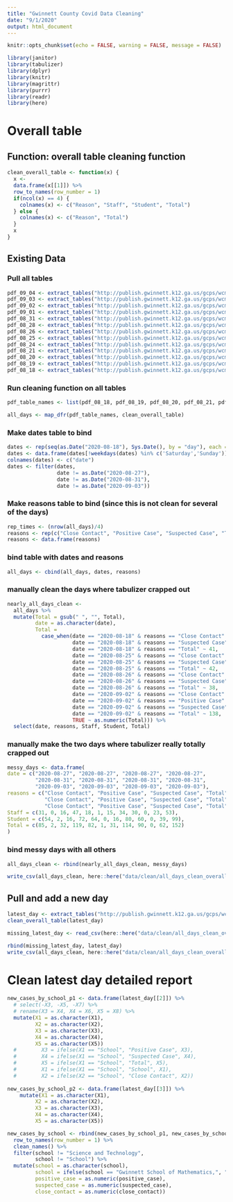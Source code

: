```yaml
---
title: "Gwinnett County Covid Data Cleaning"
date: "9/1/2020"
output: html_document
---
```


```r
knitr::opts_chunk$set(echo = FALSE, warning = FALSE, message = FALSE)
```

```r
library(janitor)
library(tabulizer)
library(dplyr)
library(knitr)
library(magrittr)
library(purrr)
library(readr)
library(here)
```

# Overall table

## Function: overall table cleaning function 
```r
clean_overall_table <- function(x) {
  x <-
  data.frame(x[[1]]) %>% 
  row_to_names(row_number = 1)
  if(ncol(x) == 4) {
    colnames(x) <- c("Reason", "Staff", "Student", "Total")
  } else {
    colnames(x) <- c("Reason", "Total")
  }
  x
}
```

## Existing Data

### Pull all tables
```r
pdf_09_04 <- extract_tables("http://publish.gwinnett.k12.ga.us/gcps/wcm/connect/2d402f08-522f-4cc9-83f2-535726422841/9.4.2020-Local-School-COVID-19-Reporting-Daily-Report.pdf?MOD=AJPERES")
pdf_09_03 <- extract_tables("http://publish.gwinnett.k12.ga.us/gcps/wcm/connect/d9d665d9-18b2-46fd-80bd-3bc7df7d6f58/9.3.2020-Local-School-COVID-19-Reporting-Daily-Report.pdf?MOD=AJPERES")
pdf_09_02 <- extract_tables("http://publish.gwinnett.k12.ga.us/gcps/wcm/connect/09a1e3b6-46ed-48f9-bc4a-061e54c50471/9.2.2020-Local-School-COVID-19-Reporting-Daily-Report.v2.pdf?MOD=AJPERES")
pdf_09_01 <- extract_tables("http://publish.gwinnett.k12.ga.us/gcps/wcm/connect/1f516db8-e7ef-4919-8c96-65447d83171c/9.1.2020-Local-School-COVID-19-Reporting-Daily-Report-v2.pdf?MOD=AJPERES")
pdf_08_31 <- extract_tables("http://publish.gwinnett.k12.ga.us/gcps/wcm/connect/069e1e6e-0642-4607-913f-ed1d94e0d1bc/8.31.2020-Local-School-COVID-19-Reporting-Daily-Report.eq.pdf?MOD=AJPERES")
pdf_08_28 <- extract_tables("http://publish.gwinnett.k12.ga.us/gcps/wcm/connect/10e3c4a0-157b-4f3a-94c3-2f1a09a8d0e1/8.28.2020-Local-School-COVID-19-Reporting-Daily-Report.eq.pdf?MOD=AJPERES")
pdf_08_26 <- extract_tables("http://publish.gwinnett.k12.ga.us/gcps/wcm/connect/c32f8f78-8d6a-495e-975e-e75d5f7327a6/8.26.2020-Local-School-COVID19-Reporting-Daily-Report.eq.pdf?MOD=AJPERES")
pdf_08_25 <- extract_tables("http://publish.gwinnett.k12.ga.us/gcps/wcm/connect/52071556-0d5a-4118-b073-6acd0a5e62f0/8.25.2020-Local-School-COVID-19-Reporting-Daily-Report.eq.pdf?MOD=AJPERES")
pdf_08_24 <- extract_tables("http://publish.gwinnett.k12.ga.us/gcps/wcm/connect/50e67bcc-6e9a-4677-b83f-f8ffcc77b611/8.24.2020-Local-School-COVID-19-Reporting-Daily-Report.pdf?MOD=AJPERES")
pdf_08_21 <- extract_tables("http://publish.gwinnett.k12.ga.us/gcps/wcm/connect/e271ac1d-1f66-4f73-9429-54106cf65de0/8.21.2020-Local-School-COVID-19-Reporting-Daily-Report.pdf?MOD=AJPERES")
pdf_08_20 <- extract_tables("http://publish.gwinnett.k12.ga.us/gcps/wcm/connect/fc8ccad8-d591-4230-84c8-44be4dc89a10/8.20.2020-Local-School-COVID-19-Reporting-Daily-Report.eq.pdf?MOD=AJPERES")
pdf_08_19 <- extract_tables("http://publish.gwinnett.k12.ga.us/gcps/wcm/connect/4c44b0d3-866b-4112-abd4-e3b0d54442ed/8.19.2020-Local-School-COVID-19-Reporting-Daily-Report.eq.pdf?MOD=AJPERES")
pdf_08_18 <- extract_tables("http://publish.gwinnett.k12.ga.us/gcps/wcm/connect/e1e3ea68-4240-4b38-a0d4-9fd685971820/8.18.2020-Local-School-COVID-19-Reporting-Daily-Report.eq.pdf?MOD=AJPERES")

```

### Run cleaning function on all tables 
```r
pdf_table_names <- list(pdf_08_18, pdf_08_19, pdf_08_20, pdf_08_21, pdf_08_24, pdf_08_25, pdf_08_26, pdf_08_28, pdf_09_01, pdf_09_02, pdf_09_04)

all_days <- map_dfr(pdf_table_names, clean_overall_table) 
```

### Make dates table to bind 
```r
dates <- rep(seq(as.Date("2020-08-18"), Sys.Date(), by = "day"), each = 4)
dates <- data.frame(dates[!weekdays(dates) %in% c('Saturday','Sunday')]) 
colnames(dates) <- c("date")
dates <- filter(dates, 
                date != as.Date("2020-08-27"), 
                date != as.Date("2020-08-31"), 
                date != as.Date("2020-09-03"))
```


### Make reasons table to bind (since this is not clean for several of the days)
```r
rep_times <- (nrow(all_days)/4)
reasons <- rep(c("Close Contact", "Positive Case", "Suspected Case", "Total"), rep_times)
reasons <- data.frame(reasons)
```


### bind table with dates and reasons 
```r
all_days <- cbind(all_days, dates, reasons)
```


### manually clean the days where tabulizer crapped out
```r
nearly_all_days_clean <- 
  all_days %>% 
  mutate(Total = gsub(" ", "", Total), 
         date = as.character(date), 
         Total = 
           case_when(date == "2020-08-18" & reasons == "Close Contact" ~ 17, 
                     date == "2020-08-18" & reasons == "Suspected Case" ~ 21, 
                     date == "2020-08-18" & reasons == "Total" ~ 41,
                     date == "2020-08-25" & reasons == "Close Contact" ~ 19, 
                     date == "2020-08-25" & reasons == "Suspected Case" ~ 18, 
                     date == "2020-08-25" & reasons == "Total" ~ 42,
                     date == "2020-08-26" & reasons == "Close Contact" ~ 20, 
                     date == "2020-08-26" & reasons == "Suspected Case" ~ 18, 
                     date == "2020-08-26" & reasons == "Total" ~ 38,
                     date == "2020-09-02" & reasons == "Close Contact" ~ 103, 
                     date == "2020-09-02" & reasons == "Positive Case" ~ 2, 
                     date == "2020-09-02" & reasons == "Suspected Case" ~ 33, 
                     date == "2020-09-02" & reasons == "Total" ~ 138,
                     TRUE ~ as.numeric(Total))) %>% 
  select(date, reasons, Staff, Student, Total)
```


### manually make the two days where tabulizer really totally crapped out
```r
messy_days <- data.frame(
date = c("2020-08-27", "2020-08-27", "2020-08-27", "2020-08-27", 
         "2020-08-31", "2020-08-31", "2020-08-31", "2020-08-31", 
         "2020-09-03", "2020-09-03", "2020-09-03", "2020-09-03"), 
reasons = c("Close Contact", "Positive Case", "Suspected Case", "Total", 
            "Close Contact", "Positive Case", "Suspected Case", "Total", 
            "Close Contact", "Positive Case", "Suspected Case", "Total"), 
Staff = c(31, 0, 16, 47, 18, 1, 15, 34, 30, 0, 23, 53), 
Student = c(54, 2, 16, 72, 64, 0, 16, 80, 60, 0, 39, 99), 
Total = c(85, 2, 32, 119, 82, 1, 31, 114, 90, 0, 62, 152)
)

```

### bind messy days with all others
```r
all_days_clean <- rbind(nearly_all_days_clean, messy_days)
```


```r
write_csv(all_days_clean, here::here("data/clean/all_days_clean_overall.csv"))
```


## Pull and add a new day 
```r
latest_day <- extract_tables("http://publish.gwinnett.k12.ga.us/gcps/wcm/connect/2d402f08-522f-4cc9-83f2-535726422841/9.4.2020-Local-School-COVID-19-Reporting-Daily-Report.pdf?MOD=AJPERES")
clean_overall_table(latest_day)

missing_latest_day <- read_csv(here::here("data/clean/all_days_clean_overall.csv"))

rbind(missing_latest_day, latest_day)
write_csv(all_days_clean, here::here("data/clean/all_days_clean_overall.csv"))
```

# Clean latest day detailed report
```r
new_cases_by_school_p1 <- data.frame(latest_day[[2]]) %>% 
  # select(-X3, -X5, -X7) %>% 
  # rename(X3 = X4, X4 = X6, X5 = X8) %>% 
  mutate(X1 = as.character(X1),
         X2 = as.character(X2),
         X3 = as.character(X3),
         X4 = as.character(X4),
         X5 = as.character(X5))
  #        X3 = ifelse(X1 == "School", "Positive Case", X3), 
  #        X4 = ifelse(X1 == "School", "Suspected Case", X4), 
  #        X5 = ifelse(X1 == "School", "Total", X5), 
  #        X1 = ifelse(X1 == "School", "School", X1), 
  #        X2 = ifelse(X2 == "School", "Close Contact", X2))
  
new_cases_by_school_p2 <- data.frame(latest_day[[3]]) %>% 
    mutate(X1 = as.character(X1),
         X2 = as.character(X2),
         X3 = as.character(X3),
         X4 = as.character(X4),
         X5 = as.character(X5))

new_cases_by_school <- rbind(new_cases_by_school_p1, new_cases_by_school_p2) %>% 
  row_to_names(row_number = 1) %>% 
  clean_names() %>% 
  filter(school != "Science and Technology", 
         school != "School") %>% 
  mutate(school = as.character(school), 
         school = ifelse(school == "Gwinnett School of Mathematics,", "Gwinnett School of Mathematics, Science and Technology", school), 
         positive_case = as.numeric(positive_case), 
         suspected_case = as.numeric(suspected_case),
         close_contact = as.numeric(close_contact))
```

